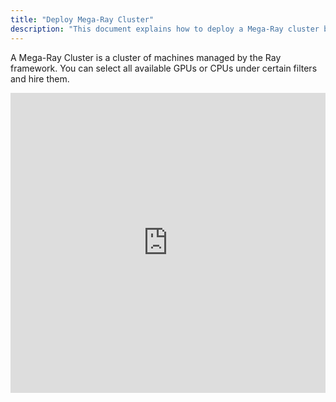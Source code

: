 ```yaml
---
title: "Deploy Mega-Ray Cluster"
description: "This document explains how to deploy a Mega-Ray cluster by leveraging compute power in io.net's DePIN network."
---
```


A Mega-Ray Cluster is a cluster of machines managed by the Ray framework. You can select all available GPUs or CPUs under certain filters and hire them.

<iframe width="100%" height="480" src="https://www.youtube.com/embed/J4aVpPY3CSk" title="Deploy a Mega-Ray Cluster on IO Cloud" frameborder="0" allow="accelerometer; autoplay; clipboard-write; encrypted-media; gyroscope; picture-in-picture; web-share" referrerpolicy="strict-origin-when-cross-origin" allowfullscreen />

## Payments

IO Cloud customers can load their io.net account prior to deploying clusters, or they can pay at the end of the deploy process. The main two ways to pay for clusters is using Solana and credit cards. To use Solana, you must set up a wallet. This can be done when you register your account or later in **Account Settings**.

To learn more about the types of payments we offer and step-by-step guides, see [IO Cloud Payments](/docs/io-cloud-payments).

## Configure Cluster

### 1. Create Cluster

Select Mega-Ray from the Cluster Menu.

<Frame>
  <img
    src="/images/docs/94cb6cf6010a103860688a38d798aa743ad0e720134797f4f2c6324d5c91fa08-MegaRay1.jpg"
    alt=""
    className="mx-auto"
    style={{ width:"51%" }}
  />
</Frame>

### 2. Rename Cluster

Click the pencil icon to the right of the name to rename your cluster. In the screenshot below, the icon is highlighted in the blue box. Provide a unique name for your cluster.

<Frame>
  <img
    src="/images/docs/c9419b5-eb660e1-rename.png"
    alt=""
    className="mx-auto"
    style={{ width:"67%" }}
  />
</Frame>

### 3. Select Supplier

Select the supplier that powers your cluster.

<Frame>
  ![](/images/docs/a86af8f-megaray_supp.png)
</Frame>

Click **Next Step**.

### 4. Connectivity Tiers

Select the connectivity speed for your project.

| Speed            | Download  | Upload    |
| ---------------- | --------- | --------- |
| Ultra High Speed | 1600 MB/s | 1200 MB/s |
| High Speed       | 800 MB/s  | 600 MB/s  |
| Medium           | 400 MB/s  | 300 MB/s  |
| Low Speed        | 100 MB/s  | 10 MB/s   |

<Frame>
  <img
    src="/images/docs/1dd30b4-2991dc1-connect_ray.png"
    alt=""
    className="mx-auto"
    style={{ width:"83%" }}
  />
</Frame>

Click **Next Step**.

### 5.**Select GPU or CPU**

Select either GPU or CPU. You can browse and select the specific model that meets your project's needs.

<Frame>
  <img
    src="/images/docs/ea59667-mega_select_cluster_proc.png"
    alt=""
    className="mx-auto"
    style={{ width:"64%" }}
  />
</Frame>

Click **Next Step**.

### 6. Summary

On the Summary page, the choices you made in the process are displayed. You must select the duration of time that you will use the GPU.

1. In the **Enter Duration** field, select the length of time: Hourly, Daily, or Weekly. To the right, you can increase the quantity.
2. Review all the details of your cluster, including the **Total Cost**.
3. Click **Deploy Cluster**.

<Frame>
  <img
    src="/images/docs/d1ea249-fees2.png"
    alt=""
    className="mx-auto"
    style={{ width:"76%" }}
  />
</Frame>